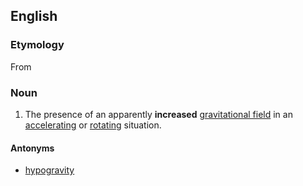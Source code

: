 ==English==

===Etymology===
From {{prefix|hyper|gravity|lang=en}}

===Noun===
{{en-noun|-}}

# The presence of an apparently '''increased''' [[gravitational field]] in an [[accelerating]] or [[rotating]] situation.

====Antonyms====
* [[hypogravity]]